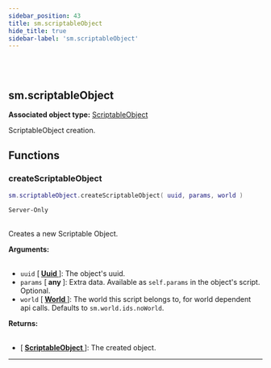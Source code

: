 ```yaml
---
sidebar_position: 43
title: sm.scriptableObject
hide_title: true
sidebar-label: 'sm.scriptableObject'
---
```


<br></br>

## sm.scriptableObject

**Associated object type:** [ScriptableObject](/docs/game_script_env/userdata/ScriptableObject)

ScriptableObject creation.

## Functions

### createScriptableObject

```lua
sm.scriptableObject.createScriptableObject( uuid, params, world )
```
<code>Server-Only</code> <br></br>

Creates a new Scriptable Object.

<strong>Arguments:</strong> <br></br>

- <code>uuid</code> [<strong> <a href="/docs/game_script_env/userdata/Uuid"> Uuid </a> </strong>]: The object's uuid.
- <code>params</code> [<strong> any </strong>]: Extra data. Available as <code>self.params</code> in the object's script. Optional.
- <code>world</code> [<strong> <a href="/docs/game_script_env/userdata/World"> World </a> </strong>]: The world this script belongs to, for world dependent api calls. Defaults to <code>sm.world.ids.noWorld</code>.

<strong>Returns:</strong> <br></br>

- [<strong> <a href="/docs/game_script_env/userdata/ScriptableObject"> ScriptableObject </a> </strong>]: The created object.

---


